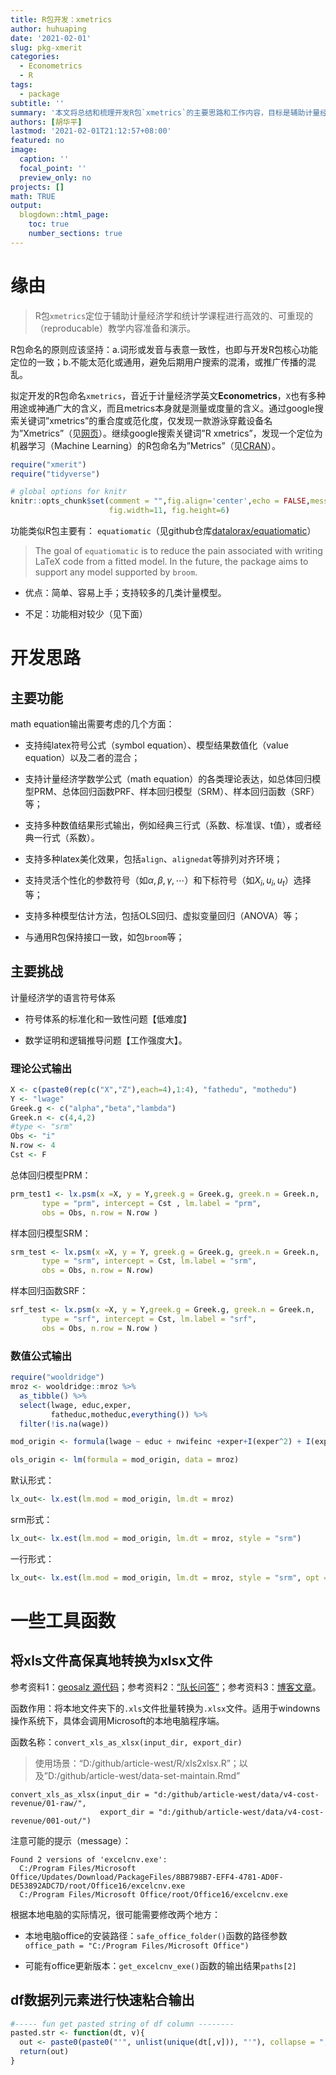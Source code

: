 ```yaml
---
title: R包开发：xmetrics
author: huhuaping
date: '2021-02-01'
slug: pkg-xmerit
categories:
  - Econometrics
  - R
tags:
  - package
subtitle: ''
summary: '本文将总结和梳理开发R包`xmetrics`的主要思路和工作内容，目标是辅助计量经济学和统计学课程进行高效的、可重现的（reproducable）教学内容准备和演示。'
authors: [胡华平]
lastmod: '2021-02-01T21:12:57+08:00'
featured: no
image:
  caption: ''
  focal_point: ''
  preview_only: no
projects: []
math: TRUE
output:
  blogdown::html_page:
    toc: true
    number_sections: true
---
```


# 缘由

> R包`xmetrics`定位于辅助计量经济学和统计学课程进行高效的、可重现的（reproducable）教学内容准备和演示。

R包命名的原则应该坚持：a.词形或发音与表意一致性，也即与开发R包核心功能定位的一致；b.不能太范化或通用，避免后期用户搜索的混淆，或推广传播的混乱。

拟定开发的R包命名`xmetrics`，音近于计量经济学英文**Econometrics**，`X`也有多种用途或神通广大的含义，而且metrics本身就是测量或度量的含义。通过google搜索关键词"xmetrics"的重合度或范化度，仅发现一款游泳穿戴设备名为"Xmetrics"（见[网页](https://swimswam.com/xmetrics-the-worlds-first-activity-tracker-for-swimmers/)）。继续google搜索关键词"R xmetrics"，发现一个定位为机器学习（Machine Learning）的R包命名为"Metrics"（见[CRAN](https://cran.r-project.org/web/packages/Metrics/index.html)）。


```r
require("xmerit")
require("tidyverse")

# global options for knitr
knitr::opts_chunk$set(comment = "",fig.align='center',echo = FALSE,message = FALSE,
                      fig.width=11, fig.height=6)
```


功能类似R包主要有： `equatiomatic`（见github仓库[datalorax/equatiomatic](https://github.com/datalorax/equatiomatic)）

> The goal of `equatiomatic` is to reduce the pain associated with writing LaTeX code from a fitted model. In the future, the package aims to support any model supported by `broom`.

- 优点：简单、容易上手；支持较多的几类计量模型。

- 不足：功能相对较少（见下面）

# 开发思路

## 主要功能

math equation输出需要考虑的几个方面：

- 支持纯latex符号公式（symbol equation）、模型结果数值化（value equation）以及二者的混合；

- 支持计量经济学数学公式（math equation）的各类理论表达，如总体回归模型PRM、总体回归函数PRF、样本回归模型（SRM）、样本回归函数（SRF）等；

- 支持多种数值结果形式输出，例如经典三行式（系数、标准误、t值），或者经典一行式（系数）。

- 支持多种latex美化效果，包括`align`、`alignedat`等排列对齐环境；

- 支持灵活个性化的参数符号（如$\alpha,\beta,\gamma,\cdots$）和下标符号（如$X_i, u_i, u_t$）选择等；

- 支持多种模型估计方法，包括OLS回归、虚拟变量回归（ANOVA）等；

- 与通用R包保持接口一致，如包`broom`等；

## 主要挑战

计量经济学的语言符号体系

- 符号体系的标准化和一致性问题【低难度】

- 数学证明和逻辑推导问题【工作强度大】。

### 理论公式输出


```r
X <- c(paste0(rep(c("X","Z"),each=4),1:4), "fathedu", "mothedu")
Y <- "lwage"
Greek.g <- c("alpha","beta","lambda")
Greek.n <- c(4,4,2)
#type <- "srm"
Obs <- "i"
N.row <- 4
Cst <- F
```



总体回归模型PRM：

```r
prm_test1 <- lx.psm(x =X, y = Y,greek.g = Greek.g, greek.n = Greek.n,
       type = "prm", intercept = Cst , lm.label = "prm",
       obs = Obs, n.row = N.row )

```

样本回归模型SRM：

```r
srm_test <- lx.psm(x =X, y = Y, greek.g = Greek.g, greek.n = Greek.n,
       type = "srm", intercept = Cst, lm.label = "srm", 
       obs = Obs, n.row = N.row)
```

样本回归函数SRF：

```r
srf_test <- lx.psm(x =X, y = Y,greek.g = Greek.g, greek.n = Greek.n,
       type = "srf", intercept = Cst, lm.label = "srf",
       obs = Obs, n.row = N.row )
```


### 数值公式输出

```r
require("wooldridge")
mroz <- wooldridge::mroz %>%
  as_tibble() %>%
  select(lwage, educ,exper, 
         fatheduc,motheduc,everything()) %>%
  filter(!is.na(wage))

mod_origin <- formula(lwage ~ educ + nwifeinc +exper+I(exper^2) + I(exper^2*city)  )

ols_origin <- lm(formula = mod_origin, data = mroz)
```


默认形式：

```r
lx_out<- lx.est(lm.mod = mod_origin, lm.dt = mroz)
```

srm形式：

```r
lx_out<- lx.est(lm.mod = mod_origin, lm.dt = mroz, style = "srm")
```

一行形式：

```r
lx_out<- lx.est(lm.mod = mod_origin, lm.dt = mroz, style = "srm", opt = c("p"))
```


# 一些工具函数

## 将xls文件高保真地转换为xlsx文件

参考资料1：[geosalz 源代码](https://rdrr.io/github/KWB-R/kwb.geosalz/man/convert_xls_as_xlsx.html)；参考资料2：["队长问答"](https://stackoverflow.com/questions/59248369/r-cannot-run-specific-cmd-code-that-converts-xls-to-xlsx)；参考资料3：[博客文章](http://justgeeks.blogspot.com/2014/08/)。

函数作用：将本地文件夹下的`.xls`文件批量转换为`.xlsx`文件。适用于windowns操作系统下，具体会调用Microsoft的本地电脑程序端。

函数名称：`convert_xls_as_xlsx(input_dir, export_dir)`

> 使用场景："D:/github/article-west/R/xls2xlsx.R"；以及"D:/github/article-west/data-set-maintain.Rmd"

```
convert_xls_as_xlsx(input_dir = "d:/github/article-west/data/v4-cost-revenue/01-raw/",  
                    export_dir = "d:/github/article-west/data/v4-cost-revenue/001-out/")
```

注意可能的提示（message）：

```
Found 2 versions of 'excelcnv.exe':
  C:/Program Files/Microsoft Office/Updates/Download/PackageFiles/8BB798B7-EFF4-4781-AD0F-DE53892ADC7D/root/Office16/excelcnv.exe
  C:/Program Files/Microsoft Office/root/Office16/excelcnv.exe
```

根据本地电脑的实际情况，很可能需要修改两个地方：

- 本地电脑office的安装路径：`safe_office_folder()`函数的路径参数`office_path = "C:/Program Files/Microsoft Office")`

- 可能有office更新版本：`get_excelcnv_exe()`函数的输出结果`paths[2]`


## df数据列元素进行快速粘合输出

```r
#----- fun get pasted string of df column --------
pasted.str <- function(dt, v){
  out <- paste0(paste0("'", unlist(unique(dt[,v])), "'"), collapse = ",")
  return(out)
}

```



